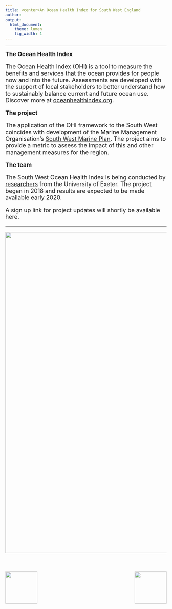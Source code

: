 ```yaml
---
title: <center>An Ocean Health Index for South West England
author:  
output:
  html_document:
    theme: lumen
    fig_width: 1
---
```

---

<font size="4"><i class="fa fa-globe fa-x"></i>  **The Ocean Health Index**</h2> 
The Ocean Health Index (OHI) is a tool to measure the benefits and services that the ocean provides for people now and into the future. Assessments are developed with the support of local stakeholders to better understand how to sustainably balance current and future ocean use. Discover more at [oceanhealthindex.org](www.oceanhealthindex.org). 

<i class="fa fa-folder-open fa-x"></i>  **The project**</h2> 
The application of the OHI framework to the South West coincides with development of the Marine Management Organisation's [South West Marine Plan](https://www.gov.uk/government/collections/south-west-marine-plan). The project aims to provide a metric to assess the impact of this and other management measures for the region.

<i class="fa fa-tag fa-x"></i>  **The team**</h2>
The South West Ocean Health Index is being conducted by [researchers](http://ohi-science.org/esw/who_we_are.html) from the University of Exeter. The project began in 2018 and results are expected to be made available early 2020.

A sign up link for project updates will shortly be available here.

----
<center><img src="images/Porthcurnow2.JPG" width="1000px"></center>

<br>

<img align="left" src="images/ohi-logo.png" width="100px">

<img align="right" src="images/UoE_logo.jpg" width="100px">

